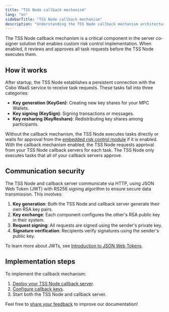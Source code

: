 ```yaml
---
title: "TSS Node callback mechanism"
lang: "en"
sidebarTitle: "TSS Node callback mechanism"
description: "Understanding the TSS Node callback mechanism architecture and workflow"
---
```


The TSS Node callback mechanism is a critical component in the server co-signer solution that enables custom risk control implementation. When enabled, it reviews and approves all task requests before the TSS Node executes them.

## How it works

After startup, the TSS Node establishes a persistent connection with the Cobo WaaS service to receive task requests. These tasks fall into three categories:

- **Key generation (KeyGen)**: Creating new key shares for your MPC Wallets.
- **Key signing (KeySign)**: Signing transactions or messages.
- **Key resharing (KeyReshare)**: Redistributing key shares among participants.

Without the callback mechanism, the TSS Node executes tasks directly or waits for approval from the [embedded risk control module](/v2/guides/mpc-wallets/server-co-signer/embedded-risk-controls) if it is enabled. With the callback mechanism enabled, the TSS Node requests approval from your TSS Node callback servers for each task. The TSS Node only executes tasks that all of your callback servers approve.

## Communication security

The TSS Node and callback server communicate via HTTP, using JSON Web Token (JWT) with RS256 signing algorithm to ensure secure data transmission. This involves:

1. **Key generation**: Both the TSS Node and callback server generate their own RSA key pairs.
2. **Key exchange**: Each component configures the other's RSA public key in their system.
3. **Request signing**: All requests are signed using the sender's private key.
4. **Signature verification**: Recipients verify signatures using the sender's public key.

To learn more about JWTs, see [Introduction to JSON Web Tokens](https://jwt.io/introduction).

## Implementation steps

To implement the callback mechanism:

1. [Deploy your TSS Node callback server](/v2/guides/mpc-wallets/server-co-signer/callback-server-deploy).
2. [Configure callback keys](/v2/guides/mpc-wallets/server-co-signer/callback-server-configure).
3. Start both the TSS Node and callback server.


<Tip>Feel free to [share your feedback](https://forms.zohopublic.com/cobo/form/DocumentFeedbackForm/formperma/QvLOhxJv1_JMsJ-1dleZ8Itb_7rzN-LtgvsDdxosoVI) to improve our documentation!</Tip>
